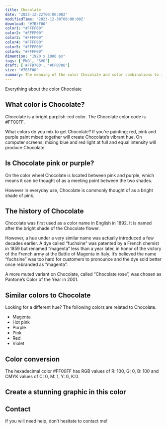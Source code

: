 ```yaml
---
title: Chocolate
date: '2023-12-22T00:00:00Z'
modifiedTime: '2023-12-30T00:00:00Z'
download: "#7B3F00"
color1: "#FFFF00"
color2: "#FFFF00"
color3: "#FFFF00"
color4: "#FFFF00"
color5: "#FFFF00"
color6: "#FFFF00"
dimention: "1920 x 1080 px"
tags: ['PNG', 'SVG']
draft: ['#FFD700', '#FFD700']
size: "#7B3F00"
summary: The meaning of the color Chocolate and color combinations to inspire your next design.
---
```


Everything about the color Chocolate

## What color is Chocolate?

Chocolate is a bright purplish-red color. The Chocolate color code is #FF00FF.

What colors do you mix to get Chocolate? If you’re painting; red, pink and purple paint mixed together will create Chocolate’s vibrant hue. On computer screens; mixing blue and red light at full and equal intensity will produce Chocolate.

## Is Chocolate pink or purple?

On the color wheel Chocolate is located between pink and purple, which means it can be thought of as a meeting point between the two shades.

However in everyday use, Chocolate is commonly thought of as a bright shade of pink.

## The history of Chocolate

Chocolate was first used as a color name in English in 1892. It is named after the bright shade of the Chocolate flower.

However, a hue under a very similar name was actually introduced a few decades earlier. A dye called “fuchsine” was patented by a French chemist in 1859 but renamed “magenta” less than a year later, in honor of the victory of the French army at the Battle of Magenta in Italy. It’s believed the name “fuchsine” was too hard for customers to pronounce and the dye sold better once rebranded as “magenta”.

A more muted variant on Chocolate, called “Chocolate rose”, was chosen as Pantone’s Color of the Year in 2001.

## Similar colors to Chocolate

Looking for a different hue? The following colors are related to Chocolate.

- Magenta
- Hot pink
- Purple
- Pink
- Red
- Violet

## Color conversion

The hexadecimal color #FF00FF has RGB values of R: 100, G: 0, B: 100 and CMYK values of C: 0, M: 1, Y: 0, K:0.

<Table
  headers={['TYPES', 'VALUE', 'CSS']}
  rows={[
    ['HEX', 'ff00ff', 'ff00ff'],
    ['RGB DECIMAL', '255, 0, 255', 'rgb(255,0,255)'],
    ['CMYK', '0, 100, 0, 0', '-'],
    ['HSL', '300°, 100, 50', 'hsl(300°, 100%, 50%)']
  ]}
/>

## Create a stunning graphic in this color

## Contact

If you will need help, don’t hesitate to contact me!
